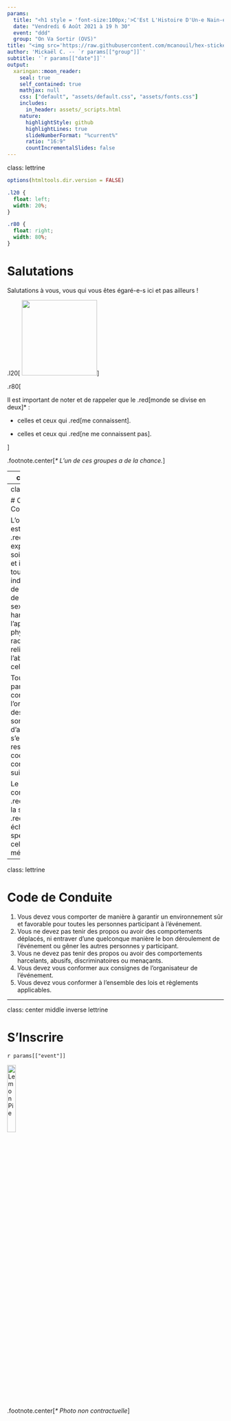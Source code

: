 ```yaml
---
params:
  title: "<h1 style = 'font-size:100px;'>C'Est L'Histoire D'Un-e Nain-e ...</br>#27<h1>"
  date: "Vendredi 6 Août 2021 à 19 h 30"
  event: "ddd"
  group: "On Va Sortir (OVS)"
title: "<img src='https://raw.githubusercontent.com/mcanouil/hex-stickers/main/SVG/mcsb.svg' width = '200px' style='margin-bottom:-50px;opacity:0.75;'/></br>`r params[['title']]`"
author: 'Mickaël C. -- `r params[["group"]]`'
subtitle: '`r params[["date"]]`'
output:
  xaringan::moon_reader:
    seal: true
    self_contained: true
    mathjax: null
    css: ["default", "assets/default.css", "assets/fonts.css"]
    includes:
      in_header: assets/_scripts.html
    nature:
      highlightStyle: github
      highlightLines: true
      slideNumberFormat: "%current%"
      ratio: "16:9"
      countIncrementalSlides: false
---
```


class: lettrine

```r
options(htmltools.dir.version = FALSE)
```


```css
.l20 {
  float: left;
  width: 20%;
}

.r80 {
  float: right;
  width: 80%;
}
```

# Salutations

Salutations à vous, vous qui vous êtes égaré-e-s ici et pas ailleurs !

.l20[
<img src = "https://avatars.githubusercontent.com/u/8896044" height = "175px" id = "picture" />
]

.r80[

Il est important de noter et de rappeler que le .red[monde se divise en deux]&ast; :

+ celles et ceux qui .red[me connaissent].

+ celles et ceux qui .red[ne me connaissent pas].

]

.footnote.center[*&ast; L'un de ces groupes a de la chance.*]

---
class: lettrine
 
# Événement

Entrons dans le cœur de cet événement, en commençant par les choses importantes.

L'idée est de réunir plusieurs personnes (dans un maximum de huit) autour d'un « .red[potluck] », pour reprendre le terme anglais d'Amérique du Nord (*c.-à-d.*, en bon français un « .red[repas-partagé] »), et ce, .red[chez moi dans le secteur du Vieux-Lille]&ast; (.red[Rue Esquermoise / Royale]) de .red[19 h 30] à XX h XX.

Dès lors que le stock de victuailles aura atteint une quantité nécessaire et suffisante, il nous sera alors possible de partir dans .red[une (ou plusieurs) « aventure(s) » d'environ 30-45 minutes selon le jeu].

.footnote[*&ast; L'adresse sera communiquée aux participants par message privé (ou méthode similaire) 45 minutes avant. Aucune autre communication par ce support ne sera réalisée par l'oganisateur.*]

---
class: lettrine

# Code de Conduite

L'organisateur est dédié à .red[offrir une expérience de soirée jeux sûre et inclusive pour tous], indépendamment de l'âge, du sexe, de l'orientation sexuelle, du handicap, de l'apparence physique, de la race ou de la religion (ou de l'absence de celle-ci).

Tous les participants (y compris l'organisateur) des soirées jeux sont .red[tenus d'accepter et de s'engager à respecter le code de conduite] suivant.

Le code de conduite .red[s'applique à la soirée jeux] et .red[s'étend aux échanges spécifiques] à celle-ci sur les médias sociaux.

---
class: lettrine

# Code de Conduite

1. Vous devez vous comporter de manière à garantir un environnement sûr et favorable pour
toutes les personnes participant à l'événement.
2. Vous ne devez pas tenir des propos ou avoir des comportements déplacés, ni entraver d'une
quelconque manière le bon déroulement de l'événement ou gêner les autres personnes y
participant.
3. Vous ne devez pas tenir des propos ou avoir des comportements harcelants, abusifs,
discriminatoires ou menaçants.
4. Vous devez vous conformer aux consignes de l'organisateur de l'événement.
5. Vous devez vous conformer à l'ensemble des lois et règlements applicables.

---
class: center middle inverse lettrine

# S'Inscrire

`r params[["event"]]`

<img src="./assets/lemon-pie.jpg" alt="Lemon Pie" style="width:20%;">

.footnote.center[*&ast; Photo non contractuelle*]
